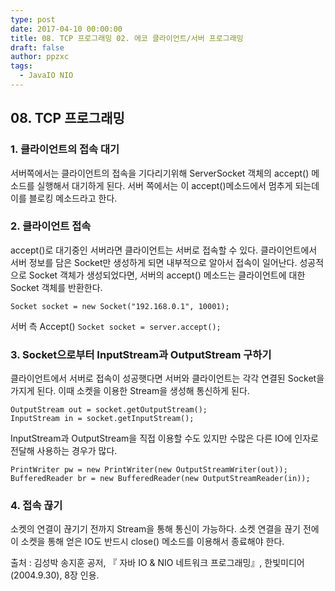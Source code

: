 ```yaml
---
type: post
date: 2017-04-10 00:00:00
title: 08. TCP 프로그래밍 02. 에코 클라이언트/서버 프로그래밍
draft: false
author: ppzxc
tags:
  - JavaIO NIO
---
```


## 08. TCP 프로그래밍

### 1. 클라이언트의 접속 대기

서버쪽에서는 클라이언트의 접속을 기다리기위해 ServerSocket 객체의 accept() 메소드를 실행해서 대기하게 된다. 서버 쪽에서는 이 accept()메소드에서 멈추게 되는데 이를 블로킹 메소드라고 한다.

### 2. 클라이언트 접속

accept()로 대기중인 서버라면 클라이언트는 서버로 접속할 수 있다. 클라이언트에서 서버 정보를 담은 Socket만 생성하게 되면 내부적으로 알아서 접속이 일어난다. 성공적으로 Socket 객체가 생성되었다면, 서버의 accept() 메소드는 클라이언트에 대한 Socket 객체를 반환한다.

`Socket socket = new Socket("192.168.0.1", 10001);`

서버 측 Accept()
`Socket socket = server.accept();`

### 3. Socket으로부터 InputStream과 OutputStream 구하기

클라이언트에서 서버로 접속이 성공햇다면 서버와 클라이언트는 각각 연결된 Socket을 가지게 된다. 이때 소켓을 이용한 Stream을 생성해 통신하게 된다.

```
OutputStream out = socket.getOutputStream();
InputStream in = socket.getInputStream();

```

InputStream과 OutputStream을 직접 이용할 수도 있지만 수많은 다른 IO에 인자로 전달해 사용하는 경우가 많다.

```
PrintWriter pw = new PrintWriter(new OutputStreamWriter(out));
BufferedReader br = new BufferedReader(new OutputStreamReader(in));

```

### 4. 접속 끊기

소켓의 연결이 끊기기 전까지 Stream을 통해 통신이 가능하다. 소켓 연결을 끊기 전에 이 소켓을 통해 얻은 IO도 반드시 close() 메소드를 이용해서 종료해야 한다.

출처 : 김성박 송지훈 공저, 『 자바 IO & NIO 네트워크 프로그래밍』, 한빛미디어(2004.9.30), 8장 인용.
